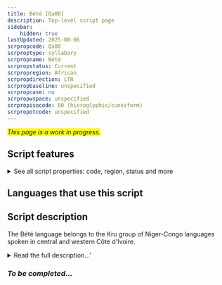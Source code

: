 ```yaml
---
title: Bété [Qa00]
description: Top-level script page
sidebar:
    hidden: true
lastUpdated: 2025-08-06
scrpropcode: Qa00
scrproptype: syllabary
scrpropname: Bété
scrpropstatus: Current
scrpropregion: African
scrpropdirection: LTR
scrpropbaseline: unspecified
scrpropcase: no
scrpropwspace: unspecified
scrpropisocode: 00 (hieroglyphic/cuneiform)
scrpropotcode: unspecified
---
```


<span style='background-color:yellow'>_This page is a work in progress._</span>


## Script features

<details>
<summary> See all script properties: code, region, status and more</summary>
<ScriptInfo />
</details>

## Languages that use this script

<WsList script='Qa00' wsMax='5' />

## Script description

The Bété language belongs to the Kru group of Niger-Congo languages spoken in central and western Côte d'Ivoire.

<details><summary>Read the full description...'</summary>_Not yet available._</details>

### _To be completed..._


